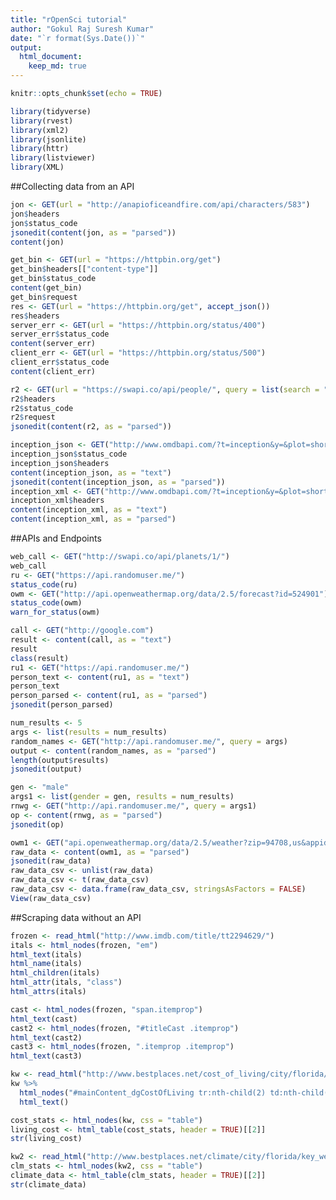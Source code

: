 ```yaml
---
title: "rOpenSci tutorial"
author: "Gokul Raj Suresh Kumar"
date: "`r format(Sys.Date())`"
output: 
  html_document:
    keep_md: true
---
```


```r
knitr::opts_chunk$set(echo = TRUE)
```

```r
library(tidyverse)
library(rvest)
library(xml2)
library(jsonlite)
library(httr)
library(listviewer)
library(XML)
```

##Collecting data from an API

```r
jon <- GET(url = "http://anapioficeandfire.com/api/characters/583")
jon$headers
jon$status_code
jsonedit(content(jon, as = "parsed"))
content(jon)
```

```r
get_bin <- GET(url = "https://httpbin.org/get")
get_bin$headers[["content-type"]]
get_bin$status_code
content(get_bin)
get_bin$request
res <- GET(url = "https://httpbin.org/get", accept_json())
res$headers
server_err <- GET(url = "https://httpbin.org/status/400")
server_err$status_code
content(server_err)
client_err <- GET(url = "https://httpbin.org/status/500")
client_err$status_code
content(client_err)
```

```r
r2 <- GET(url = "https://swapi.co/api/people/", query = list(search = "r2"))
r2$headers
r2$status_code
r2$request
jsonedit(content(r2, as = "parsed"))
```

```r
inception_json <- GET("http://www.omdbapi.com/?t=inception&y=&plot=short&r=json")
inception_json$status_code
inception_json$headers
content(inception_json, as = "text")
jsonedit(content(inception_json, as = "parsed"))
inception_xml <- GET("http://www.omdbapi.com/?t=inception&y=&plot=short&r=xml")
inception_xml$headers
content(inception_xml, as = "text")
content(inception_xml, as = "parsed")
```

##APIs and Endpoints

```r
web_call <- GET("http://swapi.co/api/planets/1/")
web_call
ru <- GET("https://api.randomuser.me/")
status_code(ru)
owm <- GET("http://api.openweathermap.org/data/2.5/forecast?id=524901")
status_code(owm)
warn_for_status(owm)
```

```r
call <- GET("http://google.com")
result <- content(call, as = "text")
result
class(result)
ru1 <- GET("https://api.randomuser.me/")
person_text <- content(ru1, as = "text")
person_text
person_parsed <- content(ru1, as = "parsed")
jsonedit(person_parsed)
```

```r
num_results <- 5
args <- list(results = num_results)
random_names <- GET("http://api.randomuser.me/", query = args)
output <- content(random_names, as = "parsed")
length(output$results)
jsonedit(output)
```

```r
gen <- "male"
args1 <- list(gender = gen, results = num_results)
rnwg <- GET("http://api.randomuser.me/", query = args1)
op <- content(rnwg, as = "parsed")
jsonedit(op)
```

```r
owm1 <- GET("api.openweathermap.org/data/2.5/weather?zip=94708,us&appid=c39ad46e5dc633dad2e23abfc4fca507")
raw_data <- content(owm1, as = "parsed")
jsonedit(raw_data)
raw_data_csv <- unlist(raw_data)
raw_data_csv <- t(raw_data_csv)
raw_data_csv <- data.frame(raw_data_csv, stringsAsFactors = FALSE)
View(raw_data_csv)
```

##Scraping data without an API

```r
frozen <- read_html("http://www.imdb.com/title/tt2294629/")
itals <- html_nodes(frozen, "em")
html_text(itals)
html_name(itals)
html_children(itals)
html_attr(itals, "class")
html_attrs(itals)
```

```r
cast <- html_nodes(frozen, "span.itemprop")
html_text(cast)
cast2 <- html_nodes(frozen, "#titleCast .itemprop")
html_text(cast2)
cast3 <- html_nodes(frozen, ".itemprop .itemprop")
html_text(cast3)
```

```r
kw <- read_html("http://www.bestplaces.net/cost_of_living/city/florida/key_west")
kw %>% 
  html_nodes("#mainContent_dgCostOfLiving tr:nth-child(2) td:nth-child(2)") %>%
  html_text()
```

```r
cost_stats <- html_nodes(kw, css = "table")
living_cost <- html_table(cost_stats, header = TRUE)[[2]]
str(living_cost)
```

```r
kw2 <- read_html("http://www.bestplaces.net/climate/city/florida/key_west")
clm_stats <- html_nodes(kw2, css = "table")
climate_data <- html_table(clm_stats, header = TRUE)[[2]]
str(climate_data)
```